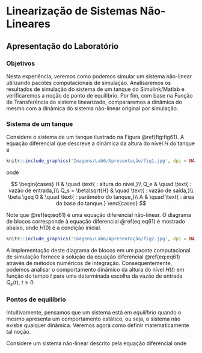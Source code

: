 # Linearização de Sistemas Não-Lineares

## Apresentação do Laboratório

### Objetivos

Nesta experiência, veremos como podemos simular um sistema não-linear utilizando pacotes computacionais de simulação. Analisaremos os resultados de simulação do sistema de um tanque do Simulink/Matlab e verificaremos a noção de ponto de equilibrio. Por fim, com base na Função de Transferência do sistema linearizado, compararemos a dinâmica do mesmo com a dinâmica do sistema não-linear original por simulação.

### Sistema de um tanque

Considere o sistema de um tanque ilustrado na Figura \@ref(fig:fig61). A equação diferencial que descreve a dinâmica da altura do nível $H$ do tanque é

\begin{align}
H(t) = \frac{1}{A}(Q_e(t)-Q_s(t)) = \boxed{\frac{1}{A}(Q_e(t)-\beta\sqrt{H(t)})}, (\#eq:eq61)
\end{align}

```r
knitr::include_graphics('Imagens/Lab6/Apresentação/fig1.jpg', dpi = NA)
```

onde

$$
  \begin{cases}
    H & \quad \text{ : altura do nível,}\\
    Q_e & \quad \text{ : vazão de entrada,}\\
    Q_s = \beta\sqrt{H} & \quad \text{ : vazão de saída,}\\
    \beta \geq 0 & \quad \text{ : parâmetro do tanque,}\\
    A & \quad \text{ : área da base do tanque.}
  \end{cases}
$$

Note que \@ref(eq:eq61) é uma equação diferencial não-linear. O diagrama de blocos corresponde à equação diferencial \@ref(eq:eq61) é mostrado abaixo, onde $H(0)$ é a condição inicial.

```r
knitr::include_graphics('Imagens/Lab6/Apresentação/fig2.jpg', dpi = NA)
```

A implementação deste diagrama de blocos em um pacote computacional de simulação fornece a solução da equação diferencial \@ref(eq:eq61) através de métodos numéricos de integração. Consequentemente, podemos analisar o comportamento dinâmico da altura do nível $H(t)$ em função do tempo $t$ para uma determinada escolha da vazão de entrada $Q_e(t)$, $t\geq 0$.

### Pontos de equilíbrio

Intuitivamente, pensamos que um sistema está em *equilibrio* quando o mesmo apresenta um comportamento estático, ou seja, o sistema não exisbe qualquer dinâmica. Veremos agora como definir matematicamente tal noção.

Considere um sistema não-linear descrito pela equação diferencial
\begin{align}
\dot{x}(t) = f(x(t),u(t)), (\#eq:eq62)
\end{align}
onde 


